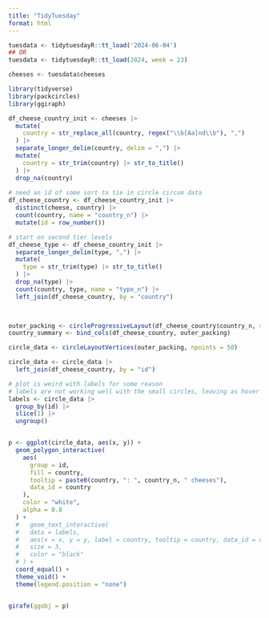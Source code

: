 ```yaml
---
title: "TidyTuesday"
format: html
---
```


```r
tuesdata <- tidytuesdayR::tt_load('2024-06-04')
## OR
tuesdata <- tidytuesdayR::tt_load(2024, week = 23)

cheeses <- tuesdata$cheeses


```

```r

library(tidyverse)
library(packcircles)
library(ggiraph)

df_cheese_country_init <- cheeses |> 
  mutate(
    country = str_replace_all(country, regex("\\b[Aa]nd\\b"), ",")
  ) |> 
  separate_longer_delim(country, delim = ",") |> 
  mutate(
    country = str_trim(country) |> str_to_title()
  ) |> 
  drop_na(country)
  
# need an id of some sort to tie in circle circum data  
df_cheese_country <- df_cheese_country_init |> 
  distinct(cheese, country) |> 
  count(country, name = "country_n") |> 
  mutate(id = row_number())

# start on second tier levels
df_cheese_type <- df_cheese_country_init |> 
  separate_longer_delim(type, ",") |> 
  mutate(
    type = str_trim(type) |> str_to_title()
  ) |> 
  drop_na(type) |> 
  count(country, type, name = "type_n") |>
  left_join(df_cheese_country, by = "country")
  



```

```r
outer_packing <- circleProgressiveLayout(df_cheese_country$country_n, sizetype = 'area')
country_summary <- bind_cols(df_cheese_country, outer_packing)

circle_data <- circleLayoutVertices(outer_packing, npoints = 50)
```


```r
circle_data <- circle_data |>
  left_join(df_cheese_country, by = "id")
```

```r
# plot is weird with labels for some reason
# labels are not working well with the small circles, leaving as hover over for now
labels <- circle_data |>
  group_by(id) |>
  slice(1) |> 
  ungroup()


p <- ggplot(circle_data, aes(x, y)) +
  geom_polygon_interactive(
    aes(
      group = id,
      fill = country,
      tooltip = paste0(country, ": ", country_n, " cheeses"),
      data_id = country
    ),
    color = "white",
    alpha = 0.8
  ) +
  #   geom_text_interactive(
  #   data = labels,
  #   aes(x = x, y = y, label = country, tooltip = country, data_id = country),
  #   size = 3,
  #   color = "black"
  # ) +
  coord_equal() +
  theme_void() +
  theme(legend.position = "none")


girafe(ggobj = p)
```

